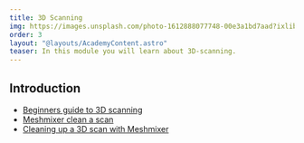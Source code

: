 ```yaml
---
title: 3D Scanning
img: https://images.unsplash.com/photo-1612888077748-00e3a1bd7aad?ixlib=rb-4.0.3&ixid=MnwxMjA3fDB8MHxwaG90by1wYWdlfHx8fGVufDB8fHx8&auto=format&fit=crop&w=2070&q=80
order: 3
layout: "@layouts/AcademyContent.astro"
teaser: In this module you will learn about 3D-scanning.
---
```


## Introduction

- <a href="https://www.3d-scantech.com/beginners-guide-to-3d-scanning/" target="_blank" rel="noopener noreferrer">Beginners guide to 3D scanning</a>
- <a href="https://www.youtube.com/watch?v=tkIAY3PJR7s" target="_blank" rel="noopener noreferrer">Meshmixer clean a scan</a>
- <a href="https://3dtotal.com/tutorials/t/cleaning-up-a-3d-scan-with-meshmixer#article-get-your-object-in-the-right-place" target="_blank" rel="noopener noreferrer">Cleaning up a 3D scan with Meshmixer</a>




